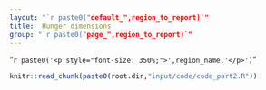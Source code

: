 ```yaml
---
layout: "`r paste0("default_",region_to_report)`"
title:  Hunger dimensions
group: "`r paste0("page_",region_to_report)`"
---
```


"`r paste0('<p style="font-size: 350%;">',region_name,'</p>')`"

<!--
%
% PPPPPPPPPPPPPPPPP                                               tttt           222222222222222
% P::::::::::::::::P                                           ttt:::t          2:::::::::::::::22
% P::::::PPPPPP:::::P                                          t:::::t          2::::::222222:::::2
% PP:::::P     P:::::P                                         t:::::t          2222222     2:::::2
%   P::::P     P:::::Paaaaaaaaaaaaa  rrrrr   rrrrrrrrr   ttttttt:::::ttttttt                2:::::2
%   P::::P     P:::::Pa::::::::::::a r::::rrr:::::::::r  t:::::::::::::::::t                2:::::2
%   P::::PPPPPP:::::P aaaaaaaaa:::::ar:::::::::::::::::r t:::::::::::::::::t             2222::::2
%   P:::::::::::::PP           a::::arr::::::rrrrr::::::rtttttt:::::::tttttt        22222::::::22
%   P::::PPPPPPPPP      aaaaaaa:::::a r:::::r     r:::::r      t:::::t            22::::::::222
%   P::::P            aa::::::::::::a r:::::r     rrrrrrr      t:::::t           2:::::22222
%   P::::P           a::::aaaa::::::a r:::::r                  t:::::t          2:::::2
%   P::::P          a::::a    a:::::a r:::::r                  t:::::t    tttttt2:::::2
% PP::::::PP        a::::a    a:::::a r:::::r                  t::::::tttt:::::t2:::::2       222222
% P::::::::P        a:::::aaaa::::::a r:::::r                  tt::::::::::::::t2::::::2222222:::::2
% P::::::::P         a::::::::::aa:::ar:::::r                    tt:::::::::::tt2::::::::::::::::::2
% PPPPPPPPPP          aaaaaaaaaa  aaaarrrrrrr                      ttttttttttt  22222222222222222222
%


%%%%%%%%%%%%%%%%%%%%%%%%%%%%%%%%%%%%%%%%%%%%%%%%%%
%% PART2 - Hunger dimensions
%%%%%%%%%%%%%%%%%%%%%%%%%%%%%%%%%%%%%%%%%%%%%%%%%%
 -->

```r
knitr::read_chunk(paste0(root.dir,"input/code/code_part2.R"))
```



```r
```


<!-- %   _   _             _                                         _       _                              _
%  | | | | _ __    __| |  ___  _ __  _ __    ___   _   _  _ __ (_) ___ | |__   _ __ ___    ___  _ __  | |_
%  | | | || '_ \  / _` | / _ \| '__|| '_ \  / _ \ | | | || '__|| |/ __|| '_ \ | '_ ` _ \  / _ \| '_ \ | __|
%  | |_| || | | || (_| ||  __/| |   | | | || (_) || |_| || |   | |\__ \| | | || | | | | ||  __/| | | || |_
%   \___/ |_| |_| \__,_| \___||_|   |_| |_| \___/  \__,_||_|   |_||___/|_| |_||_| |_| |_| \___||_| |_| \__|
 -->


```r
```


```r
```



```r
```


```r
```

```r
```


```r
```


```r
```






<!-- %   _____                       _                             _   _           _       _   _   _   _
%  |  ___|   ___     ___     __| |     __ _  __   __   __ _  (_) | |   __ _  | |__   (_) | | (_) | |_   _   _
%  | |_     / _ \   / _ \   / _` |    / _` | \ \ / /  / _` | | | | |  / _` | | '_ \  | | | | | | | __| | | | |
%  |  _|   | (_) | | (_) | | (_| |   | (_| |  \ V /  | (_| | | | | | | (_| | | |_) | | | | | | | | |_  | |_| |
%  |_|      \___/   \___/   \__,_|    \__,_|   \_/    \__,_| |_| |_|  \__,_| |_.__/  |_| |_| |_|  \__|  \__, |
%                                                                                                       |___/ -->






```r
```


```r
```



```r
```


```r
```

```r
```


```r
```


```r
```





<!-- %   _____                       _
%  |  ___|   ___     ___     __| |     __ _    ___    ___    ___   ___   ___
%  | |_     / _ \   / _ \   / _` |    / _` |  / __|  / __|  / _ \ / __| / __|
%  |  _|   | (_) | | (_) | | (_| |   | (_| | | (__  | (__  |  __/ \__ \ \__ \
%  |_|      \___/   \___/   \__,_|    \__,_|  \___|  \___|  \___| |___/ |___/
% -->





```r
```


```r
```



```r
```


```r
```

```r
```


```r
```


```r
```



<!-- %   _____                       _           _             _       _   _   _   _
%  |  ___|   ___     ___     __| |    ___  | |_    __ _  | |__   (_) | | (_) | |_   _   _
%  | |_     / _ \   / _ \   / _` |   / __| | __|  / _` | | '_ \  | | | | | | | __| | | | |
%  |  _|   | (_) | | (_) | | (_| |   \__ \ | |_  | (_| | | |_) | | | | | | | | |_  | |_| |
%  |_|      \___/   \___/   \__,_|   |___/  \__|  \__,_| |_.__/  |_| |_| |_|  \__|  \__, |
%                                                                                   |___/ -->


```r
```


```r
```



```r
```


```r
```

```r
```


```r
```


```r
```


<!-- %   _____                       _             _     _   _   _                 _     _
%  |  ___|   ___     ___     __| |    _   _  | |_  (_) | | (_)  ____   __ _  | |_  (_)   ___    _ __
%  | |_     / _ \   / _ \   / _` |   | | | | | __| | | | | | | |_  /  / _` | | __| | |  / _ \  | '_ \
%  |  _|   | (_) | | (_) | | (_| |   | |_| | | |_  | | | | | |  / /  | (_| | | |_  | | | (_) | | | | |
%  |_|      \___/   \___/   \__,_|    \__,_|  \__| |_| |_| |_| /___|  \__,_|  \__| |_|  \___/  |_| |_|
% -->


```r
```


```r
```


```r
```


```r
```

```r
```


```r
```


```r
```

